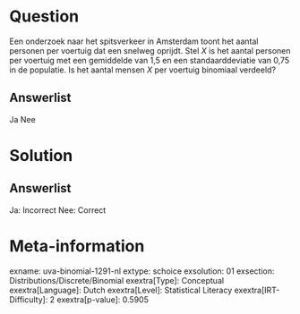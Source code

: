 Question
========

Een onderzoek naar het spitsverkeer in Amsterdam toont het aantal
personen per voertuig dat een snelweg oprijdt. Stel *X* is het aantal
personen per voertuig met een gemiddelde van 1,5 en een
standaarddeviatie van 0,75 in de populatie. Is het aantal mensen *X* per
voertuig binomiaal verdeeld?

Answerlist
----------

Ja
Nee

Solution
========

Answerlist
----------

Ja: Incorrect
Nee: Correct

Meta-information
================
exname: uva-binomial-1291-nl
extype: schoice
exsolution: 01
exsection: Distributions/Discrete/Binomial
exextra[Type]: Conceptual
exextra[Language]: Dutch
exextra[Level]: Statistical Literacy
exextra[IRT-Difficulty]: 2
exextra[p-value]: 0.5905
